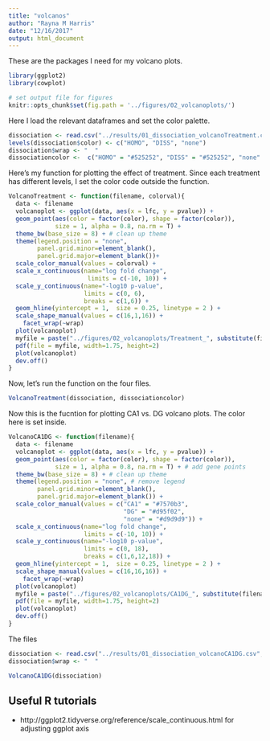 ```yaml
---
title: "volcanos"
author: "Rayna M Harris"
date: "12/16/2017"
output: html_document
---
```


These are the packages I need for my volcano plots.

```r
library(ggplot2)
library(cowplot)

# set output file for figures 
knitr::opts_chunk$set(fig.path = '../figures/02_volcanoplots/')
```

Here I load the relevant dataframes and set the color palette.

```r
dissociation <- read.csv("../results/01_dissociation_volcanoTreatment.csv", header = T, row.names = 1)
levels(dissociation$color) <- c("HOMO", "DISS", "none")
dissociation$wrap <- "  "
dissociationcolor <-  c("HOMO" = "#525252", "DISS" = "#525252", "none" = "#d9d9d9")
```

Here's my function for plotting the effect of treatment. Since each treatment has different levels, I set the color code outside the function.

```r
VolcanoTreatment <- function(filename, colorval){
  data <- filename
  volcanoplot <- ggplot(data, aes(x = lfc, y = pvalue)) + 
  geom_point(aes(color = factor(color), shape = factor(color)), 
             size = 1, alpha = 0.8, na.rm = T) +
  theme_bw(base_size = 8) + # clean up theme
  theme(legend.position = "none",
        panel.grid.minor=element_blank(),
        panel.grid.major=element_blank())+
  scale_color_manual(values = colorval) +
  scale_x_continuous(name="log fold change",
                      limits = c(-10, 10)) +
  scale_y_continuous(name="-log10 p-value",
                     limits = c(0, 6),
                     breaks = c(1,6)) +
  geom_hline(yintercept = 1,  size = 0.25, linetype = 2 ) + 
  scale_shape_manual(values = c(16,1,16)) +
    facet_wrap(~wrap)
  plot(volcanoplot)
  myfile = paste("../figures/02_volcanoplots/Treatment_", substitute(filename), ".pdf", sep="")
  pdf(file = myfile, width=1.75, height=2)
  plot(volcanoplot)
  dev.off()
}
```

Now, let's run the function on the four files.

```r
VolcanoTreatment(dissociation, dissociationcolor)
```

Now this is the fucntion for plotting CA1 vs. DG volcano plots. The color here is set inside. 

```r
VolcanoCA1DG <- function(filename){
  data <- filename
  volcanoplot <- ggplot(data, aes(x = lfc, y = pvalue)) + 
  geom_point(aes(color = factor(color), shape = factor(color)), 
             size = 1, alpha = 0.8, na.rm = T) + # add gene points
  theme_bw(base_size = 8) + # clean up theme
  theme(legend.position = "none", # remove legend 
        panel.grid.minor=element_blank(),
        panel.grid.major=element_blank()) + 
  scale_color_manual(values = c("CA1" = "#7570b3",
                                "DG" = "#d95f02", 
                                "none" = "#d9d9d9")) +   
  scale_x_continuous(name="log fold change",
                     limits = c(-10, 10)) +
  scale_y_continuous(name="-log10 p-value",
                     limits = c(0, 18),
                     breaks = c(1,6,12,18)) +
  geom_hline(yintercept = 1,  size = 0.25, linetype = 2 ) + 
  scale_shape_manual(values = c(16,16,16)) +
    facet_wrap(~wrap)
  plot(volcanoplot)
  myfile = paste("../figures/02_volcanoplots/CA1DG_", substitute(filename), ".pdf", sep="")
  pdf(file = myfile, width=1.75, height=2)
  plot(volcanoplot)
  dev.off()
}

```

The files

```r
dissociation <- read.csv("../results/01_dissociation_volcanoCA1DG.csv", header = T, row.names = 1)
dissociation$wrap <- "  "
```

```r
VolcanoCA1DG(dissociation)
```

## Useful R tutorials
- http://ggplot2.tidyverse.org/reference/scale_continuous.html for adjusting ggplot axis